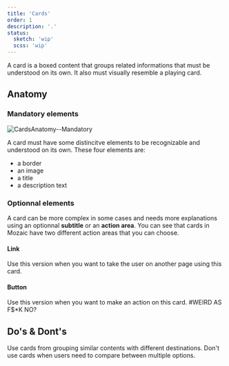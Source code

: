 ```yaml
---
title: 'Cards'
order: 1
description: '.'
status:
  sketch: 'wip'
  scss: 'wip'
---
```


A card is a boxed content that groups related informations that must be understood on its own. It also must visually resemble a playing card.

## Anatomy

### Mandatory elements

![CardsAnatomy--Mandatory](CardsAnatomy--Mandatory.png)

A card must have some distincitve elements to be recognizable and understood on its own. These four elements are:
- a border
- an image
- a title
- a description text

### Optionnal elements

A card can be more complex in some cases and needs more explanations using an optionnal **subtitle** or an **action area**. You can see that cards in Mozaic have two different action areas that you can choose.

#### Link

Use this version when you want to take the user on another page using this card.

#### Button

Use this version when you want to make an action on this card.
#WEIRD AS F$*K NO?


## Do's & Dont's

<HintItem>Use cards from grouping similar contents with different destinations.</HintItem>
<HintItem dont>
 Don't use cards when users need to compare between multiple options.
</HintItem>
